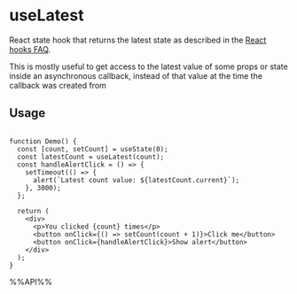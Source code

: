 # useLatest

React state hook that returns the latest state as described in the [React hooks FAQ](https://reactjs.org/docs/hooks-faq.html#why-am-i-seeing-stale-props-or-state-inside-my-function).

This is mostly useful to get access to the latest value of some props or state inside an asynchronous callback, instead of that value at the time the callback was created from


## Usage

```tsx live

function Demo() {
  const [count, setCount] = useState(0);
  const latestCount = useLatest(count);
  const handleAlertClick = () => {
    setTimeout(() => {
      alert(`Latest count value: ${latestCount.current}`);
    }, 3000);
  };

  return (
    <div>
      <p>You clicked {count} times</p>
      <button onClick={() => setCount(count + 1)}>Click me</button>
      <button onClick={handleAlertClick}>Show alert</button>
    </div>
  );
}

```

%%API%%
